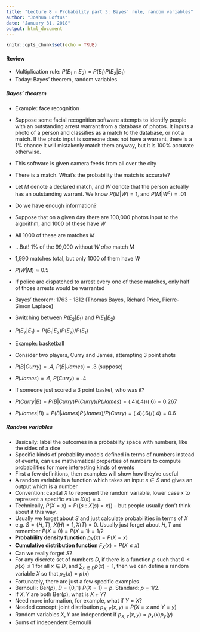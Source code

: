 ```yaml
---
title: "Lecture 8 - Probability part 3: Bayes' rule, random variables"
author: "Joshua Loftus"
date: "January 31, 2018"
output: html_document
---
```


```r
knitr::opts_chunk$set(echo = TRUE)
```

#### Review

- Multiplication rule: $P(E_1 \cap E_2) = P(E_1)P(E_2|E_1)$
- Today: Bayes' theorem, random variables


##### Bayes' theorem

- Example: face recognition
- Suppose some facial recognition software attempts to identify people with an outstanding arrest warrant from a database of photos. It inputs a photo of a person and classifies as a match to the database, or not a match. If the photo input is someone does not have a warrant, there is a 1\% chance it will mistakenly match them anyway, but it is 100\% accurate otherwise.
- This software is given camera feeds from all over the city
- There is a match. What's the probability the match is accurate?
- Let $M$ denote a declared match, and $W$ denote that the person actually has an outstanding warrant. We know $P(M | W) = 1$, and $P(M | W^c) = .01$
- Do we have enough information?
- Suppose that on a given day there are 100,000 photos input to the algorithm, and 1000 of these have $W$
- All 1000 of these are matches $M$
- ...But! 1\% of the 99,000 without $W$ *also* match $M$
- 1,990 matches total, but only 1000 of them have $W$
- $P(W | M) \approx 0.5$
- If police are dispatched to arrest every one of these matches, only half of those arrests would be warranted

- Bayes' theorem: 1763 - 1812 (Thomas Bayes, Richard Price, Pierre-Simon Laplace)
- Switching between $P(E_2 | E_1)$ and $P(E_1 | E_2)$
- $P(E_2 | E_1) = P(E_1 | E_2)P(E_2)/P(E_1)$

- Example: basketball
- Consider two players, Curry and James, attempting 3 point shots
- $P(B | Curry) = .4$, $P(B | James) = .3$ (suppose)
- $P(James) = .6$, $P(Curry) = .4$
- If someone just scored a 3 point basket, who was it?
- $P(Curry | B) = P(B | Curry)P(Curry)/P(James) = (.4)(.4)/(.6) = 0.267$
- $P(James | B) = P(B | James)P(James)/P(Curry) = (.4)(.6)/(.4) = 0.6$

##### Random variables

- Basically: label the outcomes in a probability space with numbers, like the sides of a dice
- Specific kinds of probability models defined in terms of numbers instead of events, can use mathematical properties of numbers to compute probabilities for more interesting kinds of events
- First a few definitions, then examples will show how they're useful
- A random variable is a function which takes an input $s \in S$ and gives an output which is a number
- Convention: capital $X$ to represent the random variable, lower case $x$ to represent a specific value $X(s) = x$.
- Technically, $P(X = x) = P(\{ s : X(s) = x \})$ -- but people usually don't think about it this way.
- Usually we forget about $S$ and just calculate probabilities in terms of $X$
- e.g. $S = \{ H, T \}$, $X(H) = 1, X(T) = 0$. Usually just forget about $H, T$ and remember $P(X = 0) = P(X = 1) = 1/2$
- **Probability density function** $p_X(x) = P(X = x)$
- **Cumulative distribution function** $F_X(x) = P(X \leq x)$
- Can we really forget $S$?
- For any discrete set of numbers $D$, if there is a function $p$ such that $0 \leq p(x) \leq 1$ for all $x \in D$, and $\sum_{x \in D} p(x) = 1$, then we can define a random variable $X$ so that $p_X(x) = p(x)$
- Fortunately, there are just a few specific examples
- Bernoulli: Ber($p$), $D = \{ 0, 1 \}$ $P(X = 1) = p$. Standard: $p = 1/2$.
- If $X, Y$ are both Ber($p$), what is $X + Y$?
- Need more information, for example, what if $Y = X$?
- Needed concept: joint distribution $p_{X,Y}(x,y) = P(X = x \text{ and } Y = y)$
- Random variables $X, Y$ are independent if $p_{X,Y}(x,y) = p_x(x)p_y(y)$
- Sums of independent Bernoulli

